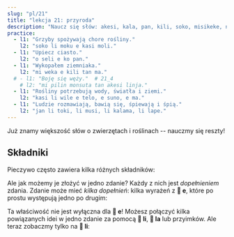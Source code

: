```yaml
---
slug: "pl/21"
title: "lekcja 21: przyroda"
description: "Naucz się słów: akesi, kala, pan, kili, soko, misikeke, namako!"
practice:
  - l1: "Grzyby spożywają chore rośliny."
    l2: "soko li moku e kasi moli."
  - l1: "Upiecz ciasto."
    l2: "o seli e ko pan."
  - l1: "Wykopałem ziemniaka."
    l2: "mi weka e kili tan ma."
  # - l1: "Boję się węży."  # 21_4
    # l2: "mi pilin monsuta tan akesi linja."
  - l1: "Rośliny potrzebują wody, światła i ziemi."
    l2: "kasi li wile e telo, e suno, e ma."
  - l1: "Ludzie rozmawiają, bawią się, śpiewają i śpią."
    l2: "jan li toki, li musi, li kalama, li lape."
---
```



Już znamy większość słów o zwierzętach i roślinach -- nauczmy się reszty!

<List>
  <Word sl="akesi" m="gad lub płaz, np. żaba, jaszczurka, wąż" />
  <Word
    sl="kala"
    m="ryba lub stworzenie morskie, np. łosoś, wieloryb, rekin, ośmiornica"
  />
  <Word sl="pan" m="pokarmy skrobiowe, np. pszenica, ryż, chleb, makaron" />
  <Word sl="kili" m="owoc, warzywo" />
  <Word sl="soko" m="grzyb" />
  <Word sl="misikeke" m="lekarstwo" />
  <Word sl="namako" m="przyprawa, dekoracja, ozdoba" />
  <Sentence sl="soko li kili nasa." m="Grzyby to dziwne owoce." />
  <Sentence
    sl="kala suli li alasa e kala lili."
    m="Duża ryba poluje na mniejsze ryby."
  />
  <Sentence
    sl="mi o moku e misikeke lon tenpo mute."
    m="Muszę często zażywać leki."
  />
</List>

## Składniki

Pieczywo często zawiera kilka różnych składników:

<List>
  <Sentence sp="󱥋󱤧󱤓󱤉󱥢" sl="pan li jo <u>e soweli</u>." m="Pizza zawiera mięso." />
  <Sentence sp="󱥋󱤧󱤓󱤉󱤚" sl="pan li jo <u>e kili</u>." m="Pizza zawiera warzywa." />
  <Sentence sp="󱥋󱤧󱤓󱤉󱥸" sl="pan li jo <u>e namako</u>." m="Pizza zawiera przyprawy." />
</List>

Ale jak możemy je złożyć w jedno zdanie? Każdy z nich jest *dopełnieniem* zdania. Zdanie może mieć *kilka dopełnień*: kilka wyrażeń z **󱤉 e**, które po prostu występują jedno po drugim:

<List>
  <Sentence
    sl="pan li jo e soweli e kili e namako."
    m="Pizza zawiera mięso, warzywa i przyprawy."
  />
</List>

Ta właściwość nie jest wyłączna dla **󱤉 e**! Możesz połączyć kilka powiązanych idei w jedno zdanie za pomocą **󱤧 li**, **󱤡 la** lub przyimków. Ale teraz zobaczmy tylko na **󱤧 li**:

<List>
  <Sentence sl="jan li alasa e kala." m="Osoba poluje na ryby. (= łowi ryby)." />
  <Sentence sl="jan li seli e ona." m="Osoba je gotuje." />
  <Sentence sl="jan li moku e ona." m="Osoba je zjada." />
  <Sentence sl="jan li alasa e kala, li seli e ona, li moku e ona." m="Osoba poluje na ryby, je gotuje i je zjada." />
</List>

<Practice exercises={frontmatter.practice} />
